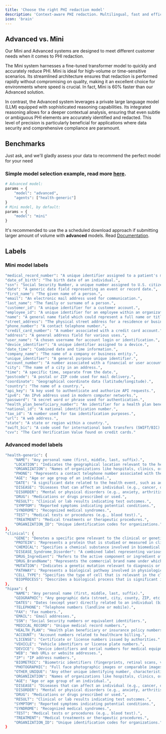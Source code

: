 ```yaml
---
title: 'Choose the right PHI redaction model'
description: 'Context-aware PHI redaction. Multilingual, fast and efficient.'
icon: 'brain'
---
```


## Advanced vs. Mini


Our Mini and Advanced systems are designed to meet different customer needs when it comes to PHI redaction.

The Mini system harnesses a fine-tuned transformer model to quickly and accurately reduce PHI. Mini is ideal for high-volume or time-sensitive scenarios. Its streamlined architecture ensures that redaction is performed rapidly without compromising on quality, making it an excellent choice for environments where speed is crucial. In fact, Mini is 60% faster than our Advanced solution.

In contrast, the Advanced system leverages a private large language model (LLM) equipped with sophisticated reasoning capabilities. Its integrated reasoning allows for a deeper contextual analysis, ensuring that even subtle or ambiguous PHI elements are accurately identified and redacted. This level of precision is particularly beneficial for applications where data security and comprehensive compliance are paramount. 

## Benchmarks

<Update label="HIPAA NER" description="Overall performance">
 

</Update>


<Tip>

Just ask, and we'll gladly assess your data to recommend the perfect model for your need

</Tip>


### Simple model selection example, read more  [here](https://docs.nijta.com/GeneralUsage#minimal-python-usage-of-voice-harbor-api).

```python
# Advanced model:
params = {
    "model": "advanced",
    "agents": ["health-generic"]
}
# Mini model, by default:
params = {
    "model": "mini"
}
```

<Tip>

It's recommended to use the a scheduled download approach if submitting larger amount of volume  with **advanced** models. Read [Documentation](https://docs.nijta.com/api-reference/introduction#scheduled-download-use-case).  

</Tip>

## Labels

### Mini model labels

```bash
"medical_record_number": "A unique identifier assigned to a patient's medical records.",
"date_of_birth": "The birth date of an individual.",
"ssn": "Social Security Number, a unique number assigned to U.S. citizens and some residents.",
"date": "A generic date field representing an event or record date.",
"first_name": "The given name of a person.",
"email": "An electronic mail address used for communication.",
"last_name": "The family or surname of a person.",
"customer_id": "A unique identifier for a customer account.",
"employee_id": "A unique identifier for an employee within an organization.",
"name": "A general name field which could represent a full name or title.",
"street_address": "The physical street address for a residence or business.",
"phone_number": "A contact telephone number.",
"credit_card_number": "A number associated with a credit card account.",
"address": "A general address field for various uses.",
"user_name": "A chosen username for account login or identification.",
"device_identifier": "A unique identifier assigned to a device.",
"date_time": "Combined date and time information.",
"company_name": "The name of a company or business entity.",
"unique_identifier": "A general purpose unique identifier.",
"account_number": "A number associated with a financial or user account.",
"city": "The name of a city in an address.",
"time": "A specific time, separate from the date.",
"postcode": "A postal or ZIP code used for mail delivery.",
"coordinate": "Geographical coordinate data (latitude/longitude).",
"country": "The name of a country.",
"api_key": "A key used to authenticate and authorize API requests.",
"ipv6": "An IPv6 address used in modern computer networks.",
"password": "A secret word or phrase used for authentication.",
"health_plan_beneficiary_number": "An identifier for a health plan beneficiary.",
"national_id": "A national identification number.",
"tax_id": "A number used for tax identification purposes.",
"url": "A web address.",
"state": "A state or region within a country.",
"swift_bic": "A code used for international bank transfers (SWIFT/BIC).",
"cvv": "The Card Verification Value found on credit cards."
```

### Advanced model labels

```bash
"health-generic": {
    "NAME": "Any personal name (first, middle, last, suffix).",
    "LOCATION": "Indicates the geographical location relevant to the health record, such as city or country.",
    "ORGANIZATION": "Names of organizations like hospitals, clinics, or labs.",
    "PHONE": "Represents a contact telephone number associated with the record.",
    "AGE": "Age or age group of an individual.",
    "DATE": "A significant date related to the health event, such as admission or diagnosis date.",
    "DISEASE": "Diseases that can affect an individual (e.g., cancer, diabetes).",
    "DISORDER": "Mental or physical disorders (e.g., anxiety, arthritis).",
    "DRUG": "Medications or drugs prescribed or used.",
    "RESULT": "Clinical or lab results indicating test outcomes.",
    "SYMPTOM": "Reported symptoms indicating potential conditions.",
    "SYNDROME": "Recognized medical syndromes.",
    "TEST": "Medical tests or procedures (e.g., blood test).",
    "TREATMENT": "Medical treatments or therapeutic procedures.",
    "ORGANIZATION_ID": "Unique identification codes for organizations."
},
"clinical": {
    "GENE": "Denotes a specific gene relevant to the clinical or genetic data.",
    "PROTEIN": "Represents a protein that is studied or measured in clinical settings.",
    "CHEMICAL": "Specifies a chemical substance involved in biomedical studies or treatments.",
    "DISEASE_Syndrome_Disorder": "A combined label representing various clinical conditions such as diseases, syndromes, or disorders.",
    "DRUG_Ingredient": "Refers to the active component or ingredient of a drug formulation.",
    "DRUG_BrandName": "Represents the commercial brand name under which the drug is marketed.",
    "MUTATION": "Indicates a genetic mutation relevant to diagnosis or research.",
    "PATHWAY": "Represents a biological pathway involved in physiological or pathological processes.",
    "CELL_TYPE": "Specifies the type of cell that is relevant in the clinical context.",
    "BIOPROCESS": "Describes a biological process that is significant in clinical research or treatment."
},
"hipaa": {
    "NAME": "Any personal name (first, middle, last, suffix).",
    "GEOGRAPHIC": "Any geographic data (street, city, county, ZIP, etc.).",
    "DATES": "Dates (except year) directly related to an individual (birth, admission, discharge, death).",
    "TELEPHONE": "Telephone numbers (landline or mobile).",
    "FAX": "Fax numbers.",
    "EMAIL": "Email addresses.",
    "SSN": "Social Security numbers or equivalent identifiers.",
    "MEDICAL_RECORD": "Unique medical record numbers.",
    "HEALTH_PLAN": "Health plan beneficiary or insurance policy numbers.",
    "ACCOUNT": "Account numbers related to healthcare billing.",
    "LICENSE": "Certificate or license numbers issued by authorities.",
    "VEHICLE": "Vehicle identifiers or license plate numbers.",
    "DEVICE": "Device identifiers and serial numbers for medical equipment.",
    "WEB": "Web URLs or website addresses.",
    "IP": "IP address numbers.",
    "BIOMETRIC": "Biometric identifiers (fingerprints, retinal scans, voice prints).",
    "PHOTOGRAPHIC": "Full face photographic images or comparable images.",
    "OTHER_UNIQUE": "Any other unique identifying number, characteristic, or code.",
    "ORGANIZATION": "Names of organizations like hospitals, clinics, or labs.",
    "AGE": "Age or age group of an individual.",
    "DISEASE": "Diseases that can affect an individual (e.g., cancer, diabetes).",
    "DISORDER": "Mental or physical disorders (e.g., anxiety, arthritis).",
    "DRUG": "Medications or drugs prescribed or used.",
    "RESULT": "Clinical or lab results indicating test outcomes.",
    "SYMPTOM": "Reported symptoms indicating potential conditions.",
    "SYNDROME": "Recognized medical syndromes.",
    "TEST": "Medical tests or procedures (e.g., blood test).",
    "TREATMENT": "Medical treatments or therapeutic procedures.",
    "ORGANIZATION_ID": "Unique identification codes for organizations."
}
```
